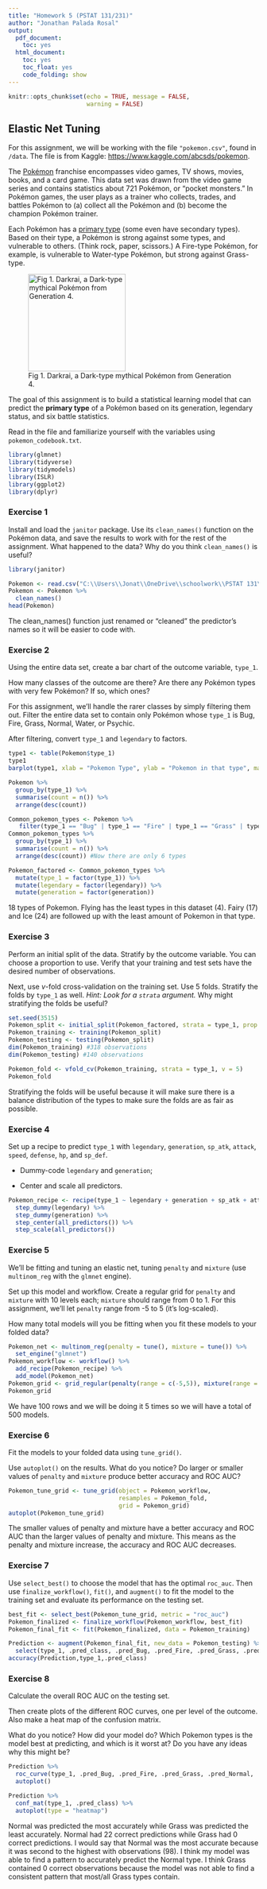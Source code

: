 ```yaml
---
title: "Homework 5 (PSTAT 131/231)"
author: "Jonathan Palada Rosal"
output:
  pdf_document:
    toc: yes
  html_document:
    toc: yes
    toc_float: yes
    code_folding: show
---
```


```r
knitr::opts_chunk$set(echo = TRUE, message = FALSE,
                      warning = FALSE)
```

## Elastic Net Tuning

For this assignment, we will be working with the file `"pokemon.csv"`, found in `/data`. The file is from Kaggle: <https://www.kaggle.com/abcsds/pokemon>.

The [Pokémon](https://www.pokemon.com/us/) franchise encompasses video games, TV shows, movies, books, and a card game. This data set was drawn from the video game series and contains statistics about 721 Pokémon, or "pocket monsters." In Pokémon games, the user plays as a trainer who collects, trades, and battles Pokémon to (a) collect all the Pokémon and (b) become the champion Pokémon trainer.

Each Pokémon has a [primary type](https://bulbapedia.bulbagarden.net/wiki/Type) (some even have secondary types). Based on their type, a Pokémon is strong against some types, and vulnerable to others. (Think rock, paper, scissors.) A Fire-type Pokémon, for example, is vulnerable to Water-type Pokémon, but strong against Grass-type.

![Fig 1. Darkrai, a Dark-type mythical Pokémon from Generation 4.]("C:\\Users\\Jonat\\OneDrive\\schoolwork\\PSTAT 131\\HW\\HW 5\\homework-5\\images\\Darkrai.png"){width="196"}

The goal of this assignment is to build a statistical learning model that can predict the **primary type** of a Pokémon based on its generation, legendary status, and six battle statistics.

Read in the file and familiarize yourself with the variables using `pokemon_codebook.txt`.

```r
library(glmnet)
library(tidyverse)
library(tidymodels)
library(ISLR)
library(ggplot2)
library(dplyr)
```

### Exercise 1

Install and load the `janitor` package. Use its `clean_names()` function on the Pokémon data, and save the results to work with for the rest of the assignment. What happened to the data? Why do you think `clean_names()` is useful?
```r
library(janitor)

Pokemon <- read.csv("C:\\Users\\Jonat\\OneDrive\\schoolwork\\PSTAT 131\\HW\\HW 5\\homework-5\\data\\Pokemon.csv")
Pokemon <- Pokemon %>%
  clean_names()
head(Pokemon)
```
The clean_names() function just renamed or "cleaned" the predictor's names so it will be easier to code with.

### Exercise 2

Using the entire data set, create a bar chart of the outcome variable, `type_1`.

How many classes of the outcome are there? Are there any Pokémon types with very few Pokémon? If so, which ones?

For this assignment, we'll handle the rarer classes by simply filtering them out. Filter the entire data set to contain only Pokémon whose `type_1` is Bug, Fire, Grass, Normal, Water, or Psychic.

After filtering, convert `type_1` and `legendary` to factors.

```r
type1 <- table(Pokemon$type_1)
type1
barplot(type1, xlab = "Pokemon Type", ylab = "Pokemon in that type", main = "Pokemon",width = 0.1, cex.names = 0.3,col = c("red", "green", "yellow", "blue"))

Pokemon %>%
  group_by(type_1) %>%
  summarise(count = n()) %>%
  arrange(desc(count)) 

Common_pokemon_types <- Pokemon %>%
   filter(type_1 == "Bug" | type_1 == "Fire" | type_1 == "Grass" | type_1 == "Normal" | type_1 == "Water" | type_1 == "Psychic")
Common_pokemon_types %>%
  group_by(type_1) %>%
  summarise(count = n()) %>%
  arrange(desc(count)) #Now there are only 6 types

Pokemon_factored <- Common_pokemon_types %>%
  mutate(type_1 = factor(type_1)) %>%
  mutate(legendary = factor(legendary)) %>%
  mutate(generation = factor(generation))
```
18 types of Pokemon. Flying has the least types in this dataset (4). Fairy (17) and Ice (24) are followed up with the least amount of Pokemon in that type.


### Exercise 3

Perform an initial split of the data. Stratify by the outcome variable. You can choose a proportion to use. Verify that your training and test sets have the desired number of observations.

Next, use *v*-fold cross-validation on the training set. Use 5 folds. Stratify the folds by `type_1` as well. *Hint: Look for a `strata` argument.* Why might stratifying the folds be useful?

```r
set.seed(3515)
Pokemon_split <- initial_split(Pokemon_factored, strata = type_1, prop = 0.7)
Pokemon_training <- training(Pokemon_split)
Pokemon_testing <- testing(Pokemon_split)
dim(Pokemon_training) #318 observations
dim(Pokemon_testing) #140 observations

Pokemon_fold <- vfold_cv(Pokemon_training, strata = type_1, v = 5)
Pokemon_fold
```
Stratifying the folds will be useful because it will make sure there is a balance distribution of the types to make sure the folds are as fair as possible.

### Exercise 4

Set up a recipe to predict `type_1` with `legendary`, `generation`, `sp_atk`, `attack`, `speed`, `defense`, `hp`, and `sp_def`.

- Dummy-code `legendary` and `generation`;

- Center and scale all predictors.

```r
Pokemon_recipe <- recipe(type_1 ~ legendary + generation + sp_atk + attack + speed + defense + hp + sp_def, data = Pokemon_training) %>%
  step_dummy(legendary) %>%
  step_dummy(generation) %>%
  step_center(all_predictors()) %>%
  step_scale(all_predictors())
```

### Exercise 5

We'll be fitting and tuning an elastic net, tuning `penalty` and `mixture` (use `multinom_reg` with the `glmnet` engine).

Set up this model and workflow. Create a regular grid for `penalty` and `mixture` with 10 levels each; `mixture` should range from 0 to 1. For this assignment, we'll let `penalty` range from -5 to 5 (it's log-scaled).

How many total models will you be fitting when you fit these models to your folded data?

```r
Pokemon_net <- multinom_reg(penalty = tune(), mixture = tune()) %>%
  set_engine("glmnet")
Pokemon_workflow <- workflow() %>%
  add_recipe(Pokemon_recipe) %>%
  add_model(Pokemon_net)
Pokemon_grid <- grid_regular(penalty(range = c(-5,5)), mixture(range = c(0,1)), levels = 10)
Pokemon_grid
```
We have 100 rows and we will be doing it 5 times so we will have a total of 500 models.

### Exercise 6

Fit the models to your folded data using `tune_grid()`.

Use `autoplot()` on the results. What do you notice? Do larger or smaller values of `penalty` and `mixture` produce better accuracy and ROC AUC?

```r
Pokemon_tune_grid <- tune_grid(object = Pokemon_workflow,
                               resamples = Pokemon_fold,
                               grid = Pokemon_grid)
autoplot(Pokemon_tune_grid)
```
The smaller values of penalty and mixture  have a better accuracy and ROC AUC than the larger values of penalty and mixture. This means as the penalty and mixture increase, the accuracy and ROC AUC decreases.

### Exercise 7

Use `select_best()` to choose the model that has the optimal `roc_auc`. Then use `finalize_workflow()`, `fit()`, and `augment()` to fit the model to the training set and evaluate its performance on the testing set.
```r
best_fit <- select_best(Pokemon_tune_grid, metric = "roc_auc")
Pokemon_finalized <- finalize_workflow(Pokemon_workflow, best_fit)
Pokemon_final_fit <- fit(Pokemon_finalized, data = Pokemon_training)

Prediction <- augment(Pokemon_final_fit, new_data = Pokemon_testing) %>%
  select(type_1, .pred_class, .pred_Bug, .pred_Fire, .pred_Grass, .pred_Normal, .pred_Psychic, .pred_Water)
accuracy(Prediction,type_1,.pred_class)
```

### Exercise 8

Calculate the overall ROC AUC on the testing set.

Then create plots of the different ROC curves, one per level of the outcome. Also make a heat map of the confusion matrix.

What do you notice? How did your model do? Which Pokemon types is the model best at predicting, and which is it worst at? Do you have any ideas why this might be?
```r
Prediction %>%
  roc_curve(type_1, .pred_Bug, .pred_Fire, .pred_Grass, .pred_Normal, .pred_Psychic, .pred_Water) %>%
  autoplot()

Prediction %>%
  conf_mat(type_1, .pred_class) %>%
  autoplot(type = "heatmap")
```
Normal was predicted the most accurately while Grass was predicted the least accurately. Normal had 22 correct predictions while Grass had 0 correct predictions. I would say that Normal was the most accurate because it was second to the highest with observations (98). I think my model was able to find a pattern to accurately predict the Normal type. I think Grass contained 0 correct observations because the model was not able to find a consistent pattern that most/all Grass types contain.
